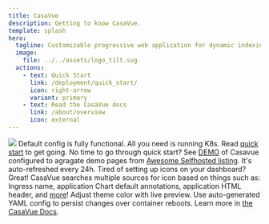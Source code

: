 ```yaml
---
title: CasaVue
description: Getting to know CasaVue.
template: splash
hero:
  tagline: Customizable progressive web application for dynamic indexing of Kubernetes hosted applications (Ingress resources).
  image:
    file: ../../assets/logo_tilt.svg
  actions:
    - text: Quick Start
      link: /deployment/quick_start/
      icon: right-arrow
      variant: primary
    - text: Read the CasaVue docs
      link: /about/overview
      icon: external
---
```


<img style="margin: 0 auto;" src="/demo.gif"></img>
<CardGrid stagger>
	<Card title="Works out of the box!" icon="rocket">
		Default config is fully functional. All you need is running K8s. Read [quick start](/deployment/quick_start/) to get going.
	</Card>
	<Card title="Look and feel" icon="pencil">
		No time to go through quick start? See [DEMO](https://demo.casavue.app) of Casavue configured to agragate demo pages from [Awesome Selfhosted listing](https://github.com/awesome-selfhosted/awesome-selfhosted). It's auto-refreshed every 24h.
	</Card>
	<Card title="Advanced icon search!" icon="add-document">
		Tired of setting up icons on your dashboard? Great! CasaVue searches multiple sources for icon based on things such as: Ingress name, application Chart default annotations, application HTML header, and [more]()! 
	</Card>
	<Card title="Customization" icon="setting">
		Adjust theme color with live preview. Use auto-generated YAML config to persist changes over container reboots. 
	</Card>
	<Card title="Read the docs" icon="open-book">
		Learn more in [the CasaVue Docs](/about/overview).
	</Card>
</CardGrid>
